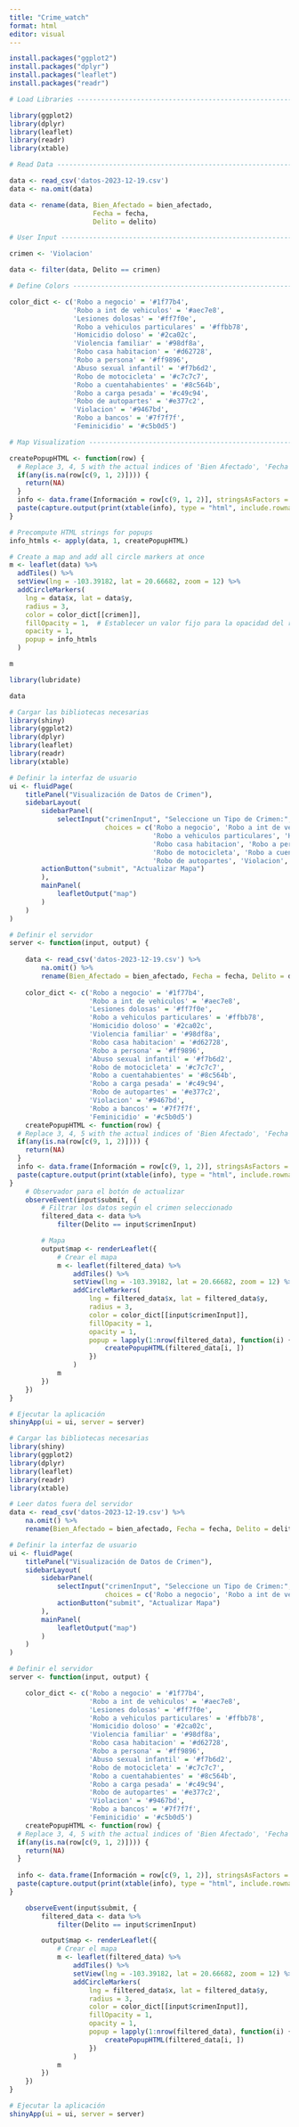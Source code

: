 ```yaml
---
title: "Crime_watch"
format: html
editor: visual
---
```


```r
install.packages("ggplot2")
install.packages("dplyr")
install.packages("leaflet")
install.packages("readr")
```

```r
# Load Libraries -------------------------------------------------------------------------------------------

library(ggplot2)
library(dplyr)
library(leaflet)
library(readr)
library(xtable)

# Read Data --------------------------------------------------------------------------------------------------

data <- read_csv('datos-2023-12-19.csv')
data <- na.omit(data)

data <- rename(data, Bien_Afectado = bien_afectado,
                     Fecha = fecha,
                     Delito = delito)

# User Input --------------------------------------------------------------------------------------------------

crimen <- 'Violacion'

data <- filter(data, Delito == crimen)

# Define Colors -------------------------------------------------------------------------------------------

color_dict <- c('Robo a negocio' = '#1f77b4', 
                'Robo a int de vehiculos' = '#aec7e8', 
                'Lesiones dolosas' = '#ff7f0e',
                'Robo a vehiculos particulares' = '#ffbb78', 
                'Homicidio doloso' = '#2ca02c',
                'Violencia familiar' = '#98df8a', 
                'Robo casa habitacion' = '#d62728', 
                'Robo a persona' = '#ff9896',
                'Abuso sexual infantil' = '#f7b6d2', 
                'Robo de motocicleta' = '#c7c7c7',
                'Robo a cuentahabientes' = '#8c564b', 
                'Robo a carga pesada' = '#c49c94',
                'Robo de autopartes' = '#e377c2', 
                'Violacion' = '#9467bd', 
                'Robo a bancos' = '#7f7f7f', 
                'Feminicidio' = '#c5b0d5')
```

```r
# Map Visualization -------------------------------------------------------------------------------------------

createPopupHTML <- function(row) {
  # Replace 3, 4, 5 with the actual indices of 'Bien Afectado', 'Fecha', 'Delito' in your data
  if(any(is.na(row[c(9, 1, 2)]))) {
    return(NA)
  }
  info <- data.frame(Información = row[c(9, 1, 2)], stringsAsFactors = FALSE)
  paste(capture.output(print(xtable(info), type = "html", include.rownames = TRUE)), collapse = "\n")
}

# Precompute HTML strings for popups
info_htmls <- apply(data, 1, createPopupHTML)

# Create a map and add all circle markers at once
m <- leaflet(data) %>% 
  addTiles() %>%
  setView(lng = -103.39182, lat = 20.66682, zoom = 12) %>%
  addCircleMarkers(
    lng = data$x, lat = data$y,
    radius = 3,
    color = color_dict[[crimen]],
    fillOpacity = 1,  # Establecer un valor fijo para la opacidad del relleno
    opacity = 1,
    popup = info_htmls
  )
```

```r
m
```

```r
library(lubridate) 

```

```r
data
```

```r
# Cargar las bibliotecas necesarias
library(shiny)
library(ggplot2)
library(dplyr)
library(leaflet)
library(readr)
library(xtable)

# Definir la interfaz de usuario
ui <- fluidPage(
    titlePanel("Visualización de Datos de Crimen"),
    sidebarLayout(
        sidebarPanel(
            selectInput("crimenInput", "Seleccione un Tipo de Crimen:",
                        choices = c('Robo a negocio', 'Robo a int de vehiculos', 'Lesiones dolosas',
                                    'Robo a vehiculos particulares', 'Homicidio doloso', 'Violencia familiar',
                                    'Robo casa habitacion', 'Robo a persona', 'Abuso sexual infantil',
                                    'Robo de motocicleta', 'Robo a cuentahabientes', 'Robo a carga pesada',
                                    'Robo de autopartes', 'Violacion', 'Robo a bancos', 'Feminicidio')),
        actionButton("submit", "Actualizar Mapa")
        ),
        mainPanel(
            leafletOutput("map")
        )
    )
)

# Definir el servidor
server <- function(input, output) {
    
    data <- read_csv('datos-2023-12-19.csv') %>%
        na.omit() %>%
        rename(Bien_Afectado = bien_afectado, Fecha = fecha, Delito = delito)
    
    color_dict <- c('Robo a negocio' = '#1f77b4', 
                    'Robo a int de vehiculos' = '#aec7e8', 
                    'Lesiones dolosas' = '#ff7f0e',
                    'Robo a vehiculos particulares' = '#ffbb78', 
                    'Homicidio doloso' = '#2ca02c',
                    'Violencia familiar' = '#98df8a', 
                    'Robo casa habitacion' = '#d62728', 
                    'Robo a persona' = '#ff9896',
                    'Abuso sexual infantil' = '#f7b6d2', 
                    'Robo de motocicleta' = '#c7c7c7',
                    'Robo a cuentahabientes' = '#8c564b', 
                    'Robo a carga pesada' = '#c49c94',
                    'Robo de autopartes' = '#e377c2', 
                    'Violacion' = '#9467bd', 
                    'Robo a bancos' = '#7f7f7f', 
                    'Feminicidio' = '#c5b0d5')
    createPopupHTML <- function(row) {
  # Replace 3, 4, 5 with the actual indices of 'Bien Afectado', 'Fecha', 'Delito' in your data
  if(any(is.na(row[c(9, 1, 2)]))) {
    return(NA)
  }
  info <- data.frame(Información = row[c(9, 1, 2)], stringsAsFactors = FALSE)
  paste(capture.output(print(xtable(info), type = "html", include.rownames = TRUE)), collapse = "\n")
}
    # Observador para el botón de actualizar
    observeEvent(input$submit, {
        # Filtrar los datos según el crimen seleccionado
        filtered_data <- data %>%
            filter(Delito == input$crimenInput)

        # Mapa
        output$map <- renderLeaflet({
            # Crear el mapa
            m <- leaflet(filtered_data) %>% 
                addTiles() %>%
                setView(lng = -103.39182, lat = 20.66682, zoom = 12) %>%
                addCircleMarkers(
                    lng = filtered_data$x, lat = filtered_data$y,
                    radius = 3,
                    color = color_dict[[input$crimenInput]],
                    fillOpacity = 1,
                    opacity = 1,
                    popup = lapply(1:nrow(filtered_data), function(i) {
                        createPopupHTML(filtered_data[i, ])
                    })
                )
            m
        })
    })
}

# Ejecutar la aplicación
shinyApp(ui = ui, server = server)

```

```r
# Cargar las bibliotecas necesarias
library(shiny)
library(ggplot2)
library(dplyr)
library(leaflet)
library(readr)
library(xtable)

# Leer datos fuera del servidor
data <- read_csv('datos-2023-12-19.csv') %>%
    na.omit() %>%
    rename(Bien_Afectado = bien_afectado, Fecha = fecha, Delito = delito)

# Definir la interfaz de usuario
ui <- fluidPage(
    titlePanel("Visualización de Datos de Crimen"),
    sidebarLayout(
        sidebarPanel(
            selectInput("crimenInput", "Seleccione un Tipo de Crimen:",
                        choices = c('Robo a negocio', 'Robo a int de vehiculos', ...)),  # Continúa con las opciones
            actionButton("submit", "Actualizar Mapa")
        ),
        mainPanel(
            leafletOutput("map")
        )
    )
)

# Definir el servidor
server <- function(input, output) {

    color_dict <- c('Robo a negocio' = '#1f77b4', 
                    'Robo a int de vehiculos' = '#aec7e8', 
                    'Lesiones dolosas' = '#ff7f0e',
                    'Robo a vehiculos particulares' = '#ffbb78', 
                    'Homicidio doloso' = '#2ca02c',
                    'Violencia familiar' = '#98df8a', 
                    'Robo casa habitacion' = '#d62728', 
                    'Robo a persona' = '#ff9896',
                    'Abuso sexual infantil' = '#f7b6d2', 
                    'Robo de motocicleta' = '#c7c7c7',
                    'Robo a cuentahabientes' = '#8c564b', 
                    'Robo a carga pesada' = '#c49c94',
                    'Robo de autopartes' = '#e377c2', 
                    'Violacion' = '#9467bd', 
                    'Robo a bancos' = '#7f7f7f', 
                    'Feminicidio' = '#c5b0d5')
    createPopupHTML <- function(row) {
  # Replace 3, 4, 5 with the actual indices of 'Bien Afectado', 'Fecha', 'Delito' in your data
  if(any(is.na(row[c(9, 1, 2)]))) {
    return(NA)
  }
      
  info <- data.frame(Información = row[c(9, 1, 2)], stringsAsFactors = FALSE)
  paste(capture.output(print(xtable(info), type = "html", include.rownames = TRUE)), collapse = "\n")
}

    observeEvent(input$submit, {
        filtered_data <- data %>%
            filter(Delito == input$crimenInput)

        output$map <- renderLeaflet({
            # Crear el mapa
            m <- leaflet(filtered_data) %>% 
                addTiles() %>%
                setView(lng = -103.39182, lat = 20.66682, zoom = 12) %>%
                addCircleMarkers(
                    lng = filtered_data$x, lat = filtered_data$y,
                    radius = 3,
                    color = color_dict[[input$crimenInput]],
                    fillOpacity = 1,
                    opacity = 1,
                    popup = lapply(1:nrow(filtered_data), function(i) {
                        createPopupHTML(filtered_data[i, ])
                    })
                )
            m
        })
    })
}

# Ejecutar la aplicación
shinyApp(ui = ui, server = server)

```
